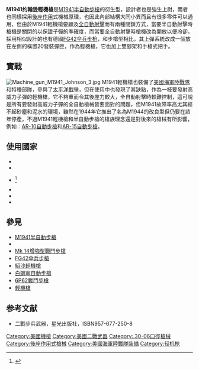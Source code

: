 {{noteTA
|G1=軍事
|G2=長度單位
|G3=Firearms
}}
{{Infobox Weapon
|name= M1941輕機槍
|image= File:JOHNSONMG1.jpg
|image_size= 300px
|caption=
|origin= {{flag|USA|1912}}
|type= [[輕機槍|輕機槍]]
<!-- 種類選擇 -->
|is_ranged= YES
|is_bladed=
|is_explosive=
|is_artillery=
|is_vehicle=
|is_missile=
|is_UK=
<!-- 服役記錄 -->
|service= 1941—1945年
|used_by=美國海軍陸戰隊和特種部隊
|wars= [[第二次世界大戰|第二次世界大戰]]
<!-- 生產歷史 -->
|designer=梅爾文·強生
|design_date= 1941年
|manufacturer= FMA
|unit_cost=
|production_date= 1941—1944年
|number= 9,500挺
|variants=
<!-- 基本規格 -->
|spec_label=
|weight= 5.9公斤
|length= 1,100毫米
|part_length= 560毫米
|width=
|height=
|diameter=
|wingspan=
|crew=
<!-- 投射武器規格 -->
|cartridge= [[.30-06春田步槍彈|.30-06春田步槍彈]]
|caliber= 7.62毫米
|action= [[後座作用|短行程後座作用]]、[[開放式槍栓|開放式槍栓]]／[[閉鎖式槍栓|閉鎖式槍栓]]
|mode= 半自動、全自動，[[選射|可擊發調變]]
|rate=
|velocity= 866米／秒
|energy=
|range=
|max_range=
|feed= 20發彈匣
|sights= [[機械瞄具|機械瞄具]]
}}
'''M1941约翰逊輕機槍'''是[[M1941半自動步槍|M1941半自動步槍]]的衍生型，設計者也是強生上尉，兩者也同樣採用[[後座作用|後座作用]]式機械原理，也因此內部結構大同小異而且有很多零件可以通用，但由於M1941輕機槍要顧及[[自動火器|全自動射擊]]而有兩種閉鎖方式，當要半自動射擊時槍機是關閉的以保證子彈的準確度，而當要全自動射擊時槍機改為開放以便冷卻，採用相似設計的也有德國[[FG42伞兵步枪|FG42伞兵步枪]]，和步槍型相比，其上彈系統改成一個放在左側的橫置20發裝彈匣，作為輕機槍，它也加上雙腳架和手槍式把手。

==實戰==
[[File:Machine_gun_M1941_Johnson_3.jpg|thumb]]
M1941輕機槍也裝備了[[美國海軍陸戰隊|美國海軍陸戰隊]]和特種部隊，參與了[[太平洋戰爭|太平洋戰爭]]，但在使用中也發現了其缺點，作為一枝要發射高威力子彈的輕機槍，它不夠重而令其後座力較大，全自動射擊時較難控制，這可說是所有要發射高威力子彈的全自動槍械皆要面對的問題，但M1941故障率高尤其經不起砂塵和泥水的環境，雖然在1944年它推出了名為M1944的改良型但仍要在該年停產，不過M1941輕機槍和半自動步槍的槍族理念還是對後來的槍械有所影響，例如：[[AR-10自動步槍|AR-10自動步槍]]和[[AR-15自動步槍|AR-15自動步槍]]。

==使用國家==
*{{flag|Brazil}}
*{{flag|Canada|1921}}
*{{flag|Republic of China}} <ref>{{Cite web |url=https://a2928796.pixnet.net/blog/post/345827354 |title=M1941強生輕機槍 |access-date=2021-04-22 |archive-date=2021-04-24 |archive-url=https://web.archive.org/web/20210424024858/https://a2928796.pixnet.net/blog/post/345827354 }}</ref>
*{{flag|Philippines|1909}}
*{{flag|United Kingdom}}
*{{flag|United States|1912}}

==參見==
*[[M1941半自動步槍|M1941半自動步槍]]
*{{link-en|查爾頓自動步槍|Charlton Automatic Rifle}}
*[[Mk_14增強型戰鬥步槍|Mk 14增強型戰鬥步槍]]
*[[FG42傘兵步槍|FG42傘兵步槍]]
*[[紹沙輕機槍|紹沙輕機槍]]
*[[白朗寧自動步槍|白朗寧自動步槍]]
*[[6P62戰鬥步槍|6P62戰鬥步槍]]
*[[輕機槍|輕機槍]]

== 参考文献 ==
{{Reflist}}

*二戰步兵武器，星光出版社，ISBN957-677-250-8

{{WWIIUSInfWeapons}}

[[Category:美國機槍|Category:美國機槍]]
[[Category:美國二戰武器|Category:美國二戰武器]]
[[Category:.30-06口徑槍械|Category:.30-06口徑槍械]]
[[Category:後座作用式槍械|Category:後座作用式槍械]]
[[Category:美國海軍陸戰隊裝備|Category:美國海軍陸戰隊裝備]]
[[Category:轻机枪|Category:轻机枪]]